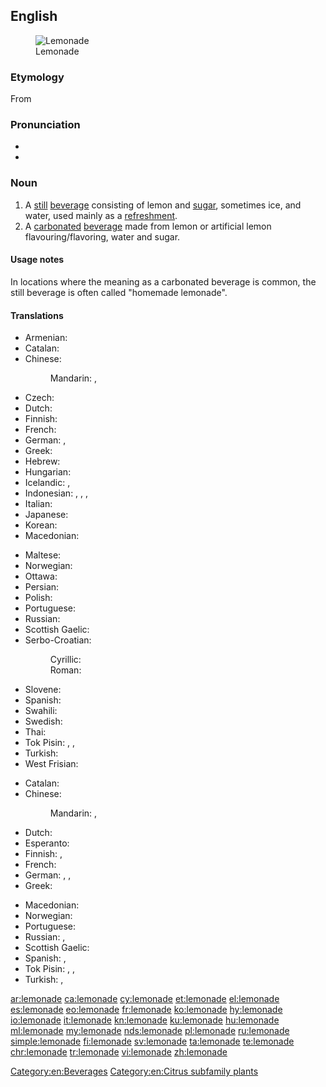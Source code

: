 ==English==
{{wikipedia}}
[[File:SimplyLemonade-ChrisMetcalf.jpg|thumb|Lemonade]]
===Etymology===
From {{etyl|fr|en}} {{term|limonade|lang=fr}}

===Pronunciation===
* {{IPA|/ˌlɛmənˈeɪd/|lang=en}}
* {{rhymes|eɪd|lang=en}}

===Noun===
{{en-noun|~}}

# A [[still]] [[beverage]] consisting of lemon and [[sugar]], sometimes ice, and water, used mainly as a [[refreshment]].
# A [[carbonated]] [[beverage]] made from lemon or artificial lemon flavouring/flavoring, water and sugar.

====Usage notes====
In locations where the meaning as a carbonated beverage is common, the still beverage is often called "homemade lemonade".

====Translations====
{{trans-top|still beverage}}
* Armenian: {{t|hy|լիմոնադ}}
* Catalan: {{t|ca|llimonada|f}}
* Chinese:
*: Mandarin: {{t|cmn|檸檬水|sc=Hani}}, {{t+|cmn|柠檬水|tr=níngméngshuǐ|sc=Hani}}
* Czech: {{t|cs|limonáda|f}}
* Dutch: {{t+|nl|kwast|m}}
* Finnish: {{t+|fi|sitruunamehu}}
* French: {{t+|fr|citronnade|f}}
* German: {{t+|de|Limonade|f}}, {{t+|de|Zitrone|f}}
* Greek: {{t+|el|λεμονάδα|f}}
* Hebrew: {{t|he|לימונדה}}
* Hungarian: {{t+|hu|limonádé}}
* Icelandic: {{t|is|límonaði|n}}, {{t|is|sítrónudrykkur|m}}
* Indonesian: {{t|id|limun}}, {{t|id|sari limau}}, {{t|id|sitrun}},
* Italian: {{t+|it|limonata|f}}
* Japanese: {{t|ja|レモネード|tr=Remonēdo|sc=Jpan}}
* Korean: {{t|ko|레모네이드|tr=Remoneideu|sc=Kore}}
* Macedonian: {{t|mk|лимонада|f|tr=limonáda}}
{{trans-mid}}
* Maltese: {{t|mt|luminata|f}}
* Norwegian: {{t|no|limonade|m}}
* Ottawa: {{t|otw|bookdehminaaboo}}
* Persian: {{t+|fa|لیموناد|tr=limunâd|sc=fa-Arab}}
* Polish: {{t+|pl|lemoniada|f}}
* Portuguese: {{t+|pt|limonada|f}}
* Russian: {{t+|ru|лимона́д|m}}
* Scottish Gaelic: {{t|gd|deoch-liomaid|f}}
* Serbo-Croatian:
*: Cyrillic: {{t|sh|лимуна́да|f}}
*: Roman: {{t|sh|limunáda|f}}
* Slovene: {{t+|sl|limonada|f}}
* Spanish: {{t|es|limonada|f}}
* Swahili: {{t|sw|maji ya limau}}
* Swedish: {{t+|sv|lemonad}}
* Thai: {{t|th|น้ำมะนาว|tr=naammanaao }}
* Tok Pisin: {{t|tpi|moliwara}}, {{t|tpi|muliwara}}, {{t|tpi|loliwara}}
* Turkish: {{t+|tr|limonata}}
* West Frisian: {{t|fy|limonade}}
{{trans-bottom}}

{{trans-top|carbonated beverage}}
* Catalan: {{t+|ca|gasosa|f}}
* Chinese:
*: Mandarin: {{t|cmn|檸檬水|sc=Hani}}, {{t+|cmn|柠檬水|tr=níngméngshuǐ|sc=Hani}}
* Dutch: {{t+|nl|limonade|m}}
* Esperanto: {{t|eo|limonado}}
* Finnish: {{t+|fi|sitruunasooda}}, {{t+|fi|limonadi}}
* French: {{t+|fr|limonade|f}}
* German: {{t+|de|Brause|f}}, {{t+|de|Limonade|f}}, {{t+|de|Limo|f}}
* Greek: {{t+|el|λεμονάδα|f}}
{{trans-mid}}
* Macedonian: {{t|mk|газоза|f|tr=gazóza}}
* Norwegian: {{t|no|sitronbrus|m}}
* Portuguese: {{t|pt|soda limonada|f}}
* Russian: {{t+|ru|лимона́д|m}}, {{t+|ru|газиро́вка|f}}
* Scottish Gaelic: {{t|gd|deoch-liomaid|f}}
* Spanish: {{t|es|gaseosa de limón|f}}, {{t|es|limonada|f}}
* Tok Pisin: {{t|tpi|moliwara}}, {{t|tpi|muliwara}}, {{t|tpi|loliwara}}
* Turkish: {{t+|tr|gazoz}}, {{t|tr|limonlu gazoz}}
{{trans-bottom}}

[[Category:en:Beverages]]
[[Category:en:Citrus subfamily plants]]

[[ar:lemonade]]
[[ca:lemonade]]
[[cy:lemonade]]
[[et:lemonade]]
[[el:lemonade]]
[[es:lemonade]]
[[eo:lemonade]]
[[fr:lemonade]]
[[ko:lemonade]]
[[hy:lemonade]]
[[io:lemonade]]
[[it:lemonade]]
[[kn:lemonade]]
[[ku:lemonade]]
[[hu:lemonade]]
[[ml:lemonade]]
[[my:lemonade]]
[[nds:lemonade]]
[[pl:lemonade]]
[[ru:lemonade]]
[[simple:lemonade]]
[[fi:lemonade]]
[[sv:lemonade]]
[[ta:lemonade]]
[[te:lemonade]]
[[chr:lemonade]]
[[tr:lemonade]]
[[vi:lemonade]]
[[zh:lemonade]]